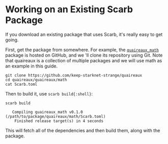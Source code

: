 # Working on an Existing Scarb Package

If you download an existing package that uses Scarb, it's really easy to get going.

First, get the package from somewhere. For example, the [`quaireaux_math`](https://github.com/keep-starknet-strange/quaireaux) package is hosted on GitHub, and we 'll clone its repository using Git. Note that quaireaux is a collection of multiple packages and we will use math as an example in this guide.

```shell copy
git clone https://github.com/keep-starknet-strange/quaireaux
cd quaireaux/quaireaux/math
cat Scarb.toml
```

Then to build it, use `scarb build{:shell}`:

```shell copy
scarb build
```

```text filename="Output"
   Compiling quaireaux_math v0.1.0 (/path/to/package/quaireaux/math/Scarb.toml)
    Finished release target(s) in 4 seconds
```

This will fetch all of the dependencies and then build them, along with the package.
